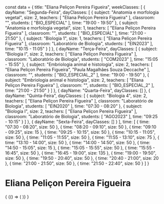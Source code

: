 const data = {
  title: "Eliana Peliçon Pereira Figueira",
  weekClasses: [
    {
      dayName: "Segunda-Feira",
      dayClasses: [
        {
          subject: "Anatomia e morfologia vegetal",
          size: 2,
          teachers: [
            "Eliana Peliçon Pereira Figueira"
          ],
          classroom: "",
          students: [
            "BIO_ESPECIAL"
          ],
          time: "19:00 - 19:50"
        },
        {
          subject: "Anatomia e morfologia vegetal",
          size: 1,
          teachers: [
            "Eliana Peliçon Pereira Figueira"
          ],
          classroom: "",
          students: [
            "BIO_ESPECIAL"
          ],
          time: "21:00 - 21:50"
        },
        {
          subject: "Biologia 1",
          size: 1,
          teachers: [
            "Eliana Peliçon Pereira Figueira"
          ],
          classroom: "Laboratório de Biologia",
          students: [
            "EIN2023"
          ],
          time: "10:15 - 11:05"
        }
      ]
    },
    {
      dayName: "Terça-Feira",
      dayClasses: [
        {
          subject: "Biologia I",
          size: 2,
          teachers: [
            "Eliana Peliçon Pereira Figueira"
          ],
          classroom: "Laboratório de Biologia",
          students: [
            "COM2023"
          ],
          time: "15:05 - 15:55"
        },
        {
          subject: "Embriologia animal e histologia",
          size: 2,
          teachers: [
            "Eliana Peliçon Pereira Figueira",
            "Paula Magalhães Souza Deccache"
          ],
          classroom: "",
          students: [
            "BIO_ESPECIAL_2"
          ],
          time: "19:00 - 19:50"
        },
        {
          subject: "Embriologia animal e histologia",
          size: 2,
          teachers: [
            "Eliana Peliçon Pereira Figueira"
          ],
          classroom: "",
          students: [
            "BIO_ESPECIAL_2"
          ],
          time: "21:00 - 21:50"
        }
      ]
    },
    {
      dayName: "Quarta-Feira",
      dayClasses: []
    },
    {
      dayName: "Quinta-Feira",
      dayClasses: [
        {
          subject: "Biologia 4",
          size: 2,
          teachers: [
            "Eliana Peliçon Pereira Figueira"
          ],
          classroom: "Laboratório de Biologia",
          students: [
            "EIN2020"
          ],
          time: "07:30 - 08:20"
        },
        {
          subject: "Biologia I",
          size: 2,
          teachers: [
            "Eliana Peliçon Pereira Figueira"
          ],
          classroom: "Laboratório de Biologia",
          students: [
            "AGO2023"
          ],
          time: "09:25 - 10:15"
        }
      ]
    },
    {
      dayName: "Sexta-Feira",
      dayClasses: []
    }
  ],
  time: [
    {
      time: "07:30 - 08:20",
      size: 50
    },
    {
      time: "08:20 - 09:10",
      size: 50
    },
    {
      time: "09:10 - 09:25",
      size: 15
    },
    {
      time: "09:25 - 10:15",
      size: 50
    },
    {
      time: "10:15 - 11:05",
      size: 50
    },
    {
      time: "11:05 - 11:55",
      size: 50
    },
    {
      time: "11:55 - 13:10",
      size: 75
    },
    {
      time: "13:10 - 14:00",
      size: 50
    },
    {
      time: "14:00 - 14:50",
      size: 50
    },
    {
      time: "14:50 - 15:05",
      size: 15
    },
    {
      time: "15:05 - 15:55",
      size: 50
    },
    {
      time: "15:55 - 16:45",
      size: 50
    },
    {
      time: "16:45 - 19:00",
      size: 135
    },
    {
      time: "19:00 - 19:50",
      size: 50
    },
    {
      time: "19:50 - 20:40",
      size: 50
    },
    {
      time: "20:40 - 21:00",
      size: 20
    },
    {
      time: "21:00 - 21:50",
      size: 50
    },
    {
      time: "21:50 - 22:40",
      size: 50
    }
  ]
}

# Eliana Peliçon Pereira Figueira

<div>
  {
    <BrowserOnly>
      {() => (
        <Grid
          title={data.title}
          weekClasses={data.weekClasses}
          time={data.time}
        />
      )}
    </BrowserOnly>
  }
</div>
